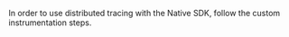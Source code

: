 In order to use distributed tracing with the Native SDK, follow the <PlatformLink to="/distributed-tracing/custom-instrumentation/">custom instrumentation</PlatformLink> steps.
